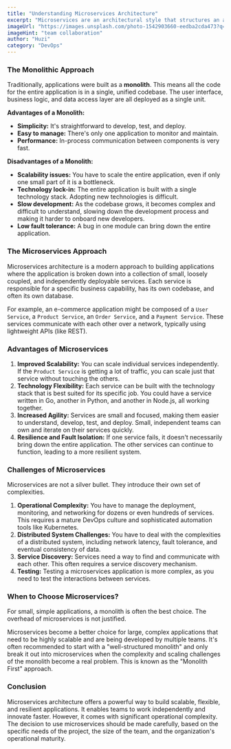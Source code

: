 ```yaml
---
title: "Understanding Microservices Architecture"
excerpt: "Microservices are an architectural style that structures an application as a collection of small, independent services. Learn the pros and cons of microservices compared to the traditional monolithic approach."
imageUrl: "https://images.unsplash.com/photo-1542903660-eedba2cda473?q=80&w=1974&auto=format&fit=crop"
imageHint: "team collaboration"
author: "Huzi"
category: "DevOps"
---
```


### The Monolithic Approach

Traditionally, applications were built as a **monolith**. This means all the code for the entire application is in a single, unified codebase. The user interface, business logic, and data access layer are all deployed as a single unit.

**Advantages of a Monolith:**
-   **Simplicity:** It's straightforward to develop, test, and deploy.
-   **Easy to manage:** There's only one application to monitor and maintain.
-   **Performance:** In-process communication between components is very fast.

**Disadvantages of a Monolith:**
-   **Scalability issues:** You have to scale the entire application, even if only one small part of it is a bottleneck.
-   **Technology lock-in:** The entire application is built with a single technology stack. Adopting new technologies is difficult.
-   **Slow development:** As the codebase grows, it becomes complex and difficult to understand, slowing down the development process and making it harder to onboard new developers.
-   **Low fault tolerance:** A bug in one module can bring down the entire application.

### The Microservices Approach

Microservices architecture is a modern approach to building applications where the application is broken down into a collection of small, loosely coupled, and independently deployable services. Each service is responsible for a specific business capability, has its own codebase, and often its own database.

For example, an e-commerce application might be composed of a `User Service`, a `Product Service`, an `Order Service`, and a `Payment Service`. These services communicate with each other over a network, typically using lightweight APIs (like REST).

### Advantages of Microservices

1.  **Improved Scalability:** You can scale individual services independently. If the `Product Service` is getting a lot of traffic, you can scale just that service without touching the others.
2.  **Technology Flexibility:** Each service can be built with the technology stack that is best suited for its specific job. You could have a service written in Go, another in Python, and another in Node.js, all working together.
3.  **Increased Agility:** Services are small and focused, making them easier to understand, develop, test, and deploy. Small, independent teams can own and iterate on their services quickly.
4.  **Resilience and Fault Isolation:** If one service fails, it doesn't necessarily bring down the entire application. The other services can continue to function, leading to a more resilient system.

### Challenges of Microservices

Microservices are not a silver bullet. They introduce their own set of complexities.

1.  **Operational Complexity:** You have to manage the deployment, monitoring, and networking for dozens or even hundreds of services. This requires a mature DevOps culture and sophisticated automation tools like Kubernetes.
2.  **Distributed System Challenges:** You have to deal with the complexities of a distributed system, including network latency, fault tolerance, and eventual consistency of data.
3.  **Service Discovery:** Services need a way to find and communicate with each other. This often requires a service discovery mechanism.
4.  **Testing:** Testing a microservices application is more complex, as you need to test the interactions between services.

### When to Choose Microservices?

For small, simple applications, a monolith is often the best choice. The overhead of microservices is not justified.

Microservices become a better choice for large, complex applications that need to be highly scalable and are being developed by multiple teams. It's often recommended to start with a "well-structured monolith" and only break it out into microservices when the complexity and scaling challenges of the monolith become a real problem. This is known as the "Monolith First" approach.

### Conclusion

Microservices architecture offers a powerful way to build scalable, flexible, and resilient applications. It enables teams to work independently and innovate faster. However, it comes with significant operational complexity. The decision to use microservices should be made carefully, based on the specific needs of the project, the size of the team, and the organization's operational maturity.
